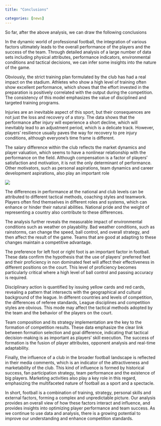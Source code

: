 ```yaml
---
title: "Conclusions"

categories: [news]
---
```



So far, after the above analysis, we can draw the following conclusions

In the dynamic world of professional football, the integration of various factors ultimately leads to the overall performance of the players and the success of the team. Through detailed analysis of a large number of data sets including physical attributes, performance indicators, environmental conditions and tactical decisions, we can infer some insights into the nature of the game.

Obviously, the strict training plan formulated by the club has had a real impact on the stadium. Athletes who show a high level of training often show excellent performance, which shows that the effort invested in the preparation is positively correlated with the output during the competition. The consistency of this model emphasizes the value of disciplined and targeted training programs.

Injuries are an inevitable aspect of this sport, but their consequences are not just the loss and recovery of a story. The data shows that the performance after injury will experience a short decline, which will inevitably lead to an adjustment period, which is a delicate track. However, players' resilience usually paves the way for recovery to pre injury conditions, although everyone's time frame is different.

The salary difference within the club reflects the market dynamics and player valuation, which seems to have a nonlinear relationship with the performance on the field. Although compensation is a factor of players' satisfaction and motivation, it is not the only determinant of performance. Other motivators, such as personal aspirations, team dynamics and career development aspirations, also play an important role

![](33.png)

The differences in performance at the national and club levels can be attributed to different tactical methods, coaching styles and teamwork. Players often find themselves in different roles and systems, which can enhance or hinder their natural abilities. National pride and the weight of representing a country also contribute to these differences.

The analysis further reveals the measurable impact of environmental conditions such as weather on playability. Bad weather conditions, such as rainstorms, can change the speed, ball control, and overall strategy, and then affect the result of the game. Teams that are good at adapting to these changes maintain a competitive advantage.

The preference for left foot or right foot is an important factor in football. These data confirm the hypothesis that the use of players' preferred feet and their proficiency in non dominated feet will affect their effectiveness in different positions on the court. This level of proficiency becomes particularly critical where a high level of ball control and passing accuracy is required.

Disciplinary action is quantified by issuing yellow cards and red cards, revealing a pattern that intersects with the geographical and cultural background of the league. In different countries and levels of competition, the differences of referee standards, League disciplines and competition styles are obvious. This mode may affect the tactical methods adopted by the team and the behavior of the players on the court.

Team composition and its strategy implementation are the key to the formation of competition results. These data emphasize the clear link between formation selection and goal difference, indicating that tactical decision-making is as important as players' skill execution. The success of formation is the fusion of player attributes, opponent analysis and real-time adaptability.

Finally, the influence of a club in the broader football landscape is reflected in their media comments, which is an indicator of the attractiveness and marketability of the club. This kind of influence is formed by historical success, fan participation strategy, team performance and the existence of big players. Marketing activities also play a key role in this regard, emphasizing the multifaceted nature of football as a sport and a spectacle.

In short, football is a combination of training, strategy, personal skills and external factors, forming a complex and unpredictable picture. Our analysis provides an overall view of how these factors interact and influence, and provides insights into optimizing player performance and team success. As we continue to use data and analysis, there is a growing potential to improve our understanding and enhance competition standards.